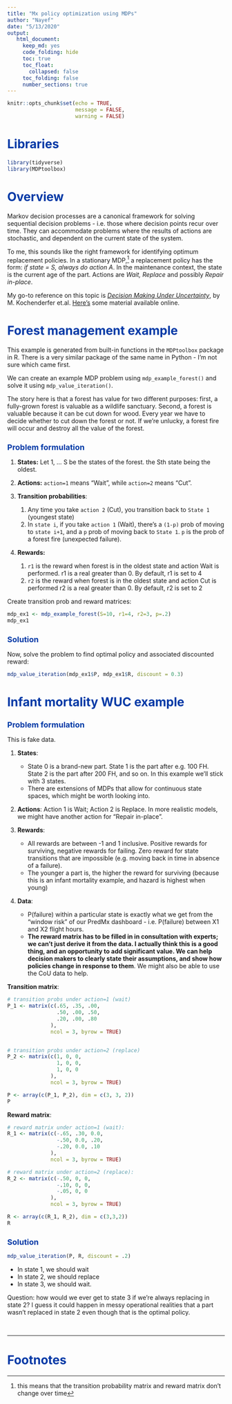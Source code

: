 ```yaml
---
title: "Mx policy optimization using MDPs"
author: "Nayef"
date: "5/13/2020"
output: 
   html_document: 
     keep_md: yes
     code_folding: hide
     toc: true
     toc_float:
       collapsed: false
     toc_folding: false
     number_sections: true
---
```


<style type="text/css">

h1 { /* Header 1 */
  font-size: 28px;
  color: #0039a6;
}
h2 { /* Header 2 */
  font-size: 18px;
  color: #0039a6;
}
h3 { /* Header 3 */
  font-size: 14px;
  color: #0039a6;
}

</style>

```r
knitr::opts_chunk$set(echo = TRUE, 
                      message = FALSE, 
                      warning = FALSE)

```


# Libraries
```r
library(tidyverse)
library(MDPtoolbox)
```

# Overview 

Markov decision processes are a canonical framework for solving sequential decision problems - i.e. those where decision points recur over time. They can accommodate problems where the results of actions are stochastic, and dependent on the current state of the system. 

To me, this sounds like the right framework for identifying optimum replacement policies. In a stationary MDP,^[this means that the transition probability matrix and reward matrix don't change over time] a replacement policy has the form: *if state = S, always do action A*. In the maintenance context, the state is the current age of the part. Actions are *Wait, Replace* and possibly *Repair in-place*.    

My go-to reference on this topic is [*Decision Making Under Uncertainty*](https://mitpress.mit.edu/books/decision-making-under-uncertainty), by M. Kochenderfer et.al. [Here's](https://www.cs.rice.edu/~vardi/dag01/givan1.pdf) some material available online. 

# Forest management example

This example is generated from built-in functions in the `MDPtoolbox` package in R. There is a very similar package of the same name in Python - I'm not sure which came first. 

We can create an example MDP problem using `mdp_example_forest()` and solve it using `mdp_value_iteration()`.  

The story here is that a forest has value for two different purposes: first, a fully-grown forest is valuable as a wildlife sanctuary. Second, a forest is valuable because it can be cut down for wood. Every year we have to decide whether to cut down the forest or not. If we're unlucky, a forest fire will occur and destroy all the value of the forest. 

## Problem formulation

1. **States:** Let 1, ... S be the states of the forest. the Sth state being the oldest. 

1. **Actions:** `action=1` means "Wait", while `action=2` means "Cut".  

1. **Transition probabilities**: 
    1. Any time you take `action 2` (Cut), you transition back to `State 1` (youngest state)
    1. In `state i`, if you take `action 1` (Wait), there's a `(1-p)` prob of moving to `state i+1`, and a `p` prob of moving back to `State 1`. `p` is the prob of a forest fire (unexpected failure). 
    
1. **Rewards:**
    1. `r1` is the reward when forest is in the oldest state and action Wait is performed. r1 is a real greater than 0. By default, r1 is set to 4
    1. `r2` is the reward when forest is in the oldest state and action Cut is performed r2 is a real greater than 0. By default, r2 is set to 2

Create transition prob and reward matrices: 
```r
mdp_ex1 <- mdp_example_forest(S=10, r1=4, r2=3, p=.2)  
mdp_ex1
```

## Solution
Now, solve the problem to find optimal policy and associated discounted reward: 
```r
mdp_value_iteration(mdp_ex1$P, mdp_ex1$R, discount = 0.3)
```


# Infant mortality WUC example 

## Problem formulation

This is fake data. 

1. **States**: 
    * State 0 is a brand-new part. State 1 is the part after e.g. 100 FH. State 2 is the part after 200 FH, and so on. In this example we'll stick with 3 states. 
    * There are extensions of MDPs that allow for continuous state spaces, which might be worth looking into. 

1. **Actions**: Action 1 is Wait; Action 2 is Replace. In more realistic models, we might have another action for "Repair in-place". 

1. **Rewards**:
    * All rewards are between -1 and 1 inclusive. Positive rewards for surviving, negative rewards for failing. Zero reward for state transitions that are impossible (e.g. moving back in time in absence of a failure). 
    * The younger a part is, the higher the reward for surviving (because this is an infant mortality example, and hazard is highest when young)

1. **Data**: 
    * P(failure) within a particular state is exactly what we get from the "window risk" of our PredMx dashboard - i.e. P(failure) between X1 and X2 flight hours. 
    * **The reward matrix has to be filled in in consultation with experts; we can't just derive it from the data. I actually think this is a good thing, and an opportunity to add significant value. We can help decision makers to clearly state their assumptions, and show how policies change in response to them**. We might also be able to use the CoU data to help. 

**Transition matrix**:

```r
# transition probs under action=1 (wait)
P_1 <- matrix(c(.65, .35, .00, 
                .50, .00, .50, 
                .20, .00, .80    
              ),
              ncol = 3, byrow = TRUE)


# transition probs under action=2 (replace)
P_2 <- matrix(c(1, 0, 0,     
                1, 0, 0,
                1, 0, 0
              ),
              ncol = 3, byrow = TRUE)

P <- array(c(P_1, P_2), dim = c(3, 3, 2))
P
```

**Reward matrix**:

```r
# reward matrix under action=1 (wait):  
R_1 <- matrix(c(-.65, .30, 0.0,     
                -.50, 0.0, .20,
                -.20, 0.0, .10
              ),
              ncol = 3, byrow = TRUE)

# reward matrix under action=2 (replace):  
R_2 <- matrix(c(-.50, 0, 0,     
                -.10, 0, 0,
                -.05, 0, 0
              ),
              ncol = 3, byrow = TRUE)

R <- array(c(R_1, R_2), dim = c(3,3,2))
R
```

## Solution 

```r
mdp_value_iteration(P, R, discount = .2)
```

* In state 1, we should wait
* In state 2, we should replace
* In state 3, we should wait. 

Question: how would we ever get to state 3 if we're always replacing in state 2? I guess it could happen in messy operational realities that a part wasn't replaced in state 2 even though that is the optimal policy. 

\  
\  
\  

********************************************************

# Footnotes 

